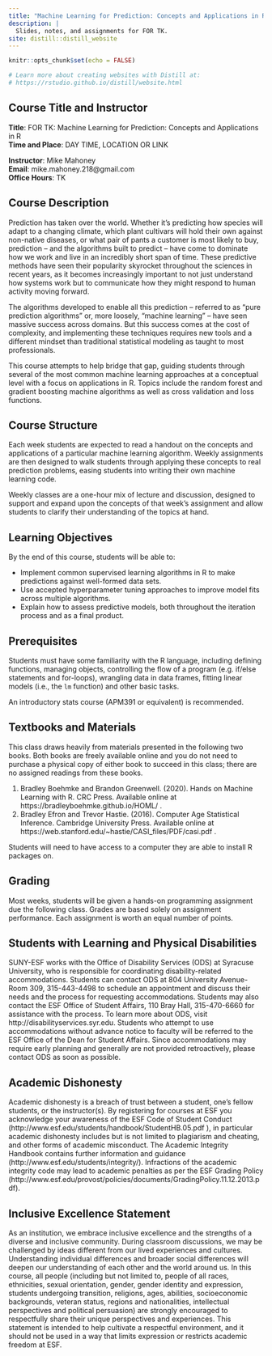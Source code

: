 ```yaml
---
title: "Machine Learning for Prediction: Concepts and Applications in R"
description: |
  Slides, notes, and assignments for FOR TK.
site: distill::distill_website
---
```


```r
knitr::opts_chunk$set(echo = FALSE)

# Learn more about creating websites with Distill at:
# https://rstudio.github.io/distill/website.html

```

## Course Title and Instructor

**Title**: FOR TK: Machine Learning for Prediction: Concepts and Applications in R  
**Time and Place**: DAY TIME, LOCATION OR LINK  

**Instructor**: Mike Mahoney  
**Email**: mike.mahoney.218@gmail.com  
**Office Hours**: TK  


## Course Description

Prediction has taken over the world. Whether it's predicting how species will
adapt to a changing climate, which plant cultivars will hold their own against
non-native diseases, or what pair of pants a customer is most likely to buy, 
prediction -- and the algorithms built to predict -- have come to dominate how 
we work and live in an incredibly short span of time. These predictive methods
have seen their popularity skyrocket throughout the sciences in 
recent years, as it becomes increasingly important to not just understand how 
systems work but to communicate how they might respond to human activity moving 
forward.

The algorithms developed to enable all this prediction -- referred to as 
"pure prediction algorithms" or, more loosely, "machine learning" -- have seen
massive success across domains. But this success comes at the cost of 
complexity, and implementing these techniques requires new tools and a different 
mindset than traditional statistical modeling as taught to most professionals.

This course attempts to help bridge that gap, guiding students through 
several of the most common machine learning approaches at a conceptual level 
with a focus on applications in R. Topics include the random forest and gradient 
boosting machine algorithms as well as cross validation and loss functions.

## Course Structure

Each week students are expected to read a handout on the concepts and 
applications of a particular machine learning algorithm. Weekly assignments are
then designed to walk students through applying these concepts to real 
prediction problems, easing students into writing their own machine learning 
code.

Weekly classes are a one-hour mix of lecture and discussion, designed to support
and expand upon the concepts of that week's assignment and allow students to 
clarify their understanding of the topics at hand.

## Learning Objectives

By the end of this course, students will be able to:

+ Implement common supervised learning algorithms in R to make predictions 
  against well-formed data sets.
+ Use accepted hyperparameter tuning approaches to improve model fits across 
  multiple algorithms.
+ Explain how to assess predictive models, both throughout the iteration process
  and as a final product.

## Prerequisites

Students must have some familiarity with the R language, including defining 
functions, managing objects, controlling the flow of a program (e.g. if/else 
statements and for-loops), wrangling data in data frames, fitting linear models 
(i.e., the `lm` function) and other basic tasks. 

An introductory stats course (APM391 or equivalent) is recommended.

## Textbooks and Materials

This class draws heavily from materials presented in the following two books. 
Both books are freely available online and you do not need to purchase a 
physical copy of either book to succeed in this class; there are no assigned 
readings from these books.

1. Bradley Boehmke and Brandon Greenwell. (2020). Hands on Machine Learning with R. CRC Press. Available online at https://bradleyboehmke.github.io/HOML/ .
2. Bradley Efron and Trevor Hastie. (2016). Computer Age Statistical Inference. Cambridge University Press. Available online at https://web.stanford.edu/~hastie/CASI_files/PDF/casi.pdf .

Students will need to have access to a computer they are able to install R 
packages on.

## Grading

Most weeks, students will be given a hands-on programming assignment due the 
following class. Grades are based solely on 
assignment performance. Each assignment is worth an equal number of points.

## Students with Learning and Physical Disabilities

SUNY-ESF works with the Office of Disability Services (ODS) at Syracuse University, who is responsible for coordinating disability-related accommodations. Students can contact ODS at 804 University Avenue- Room 309, 315-443-4498 to schedule an appointment and discuss their needs and the process for requesting accommodations. Students may also contact the ESF Office of Student Affairs, 110 Bray Hall, 315-470-6660 for assistance with the process. To learn more about ODS, visit http://disabilityservices.syr.edu. Students who attempt to use accommodations without advance notice to faculty will be referred to the ESF Office of the Dean for Student Affairs. Since accommodations may require early planning and generally are not provided retroactively, please contact ODS as soon as possible.

## Academic Dishonesty

Academic dishonesty is a breach of trust between a student, one’s fellow students, or the instructor(s).  By registering for courses at ESF you acknowledge your awareness of the ESF Code of Student Conduct (http://www.esf.edu/students/handbook/StudentHB.05.pdf ), in particular academic dishonesty includes but is not limited to plagiarism and cheating, and other forms of academic misconduct.  The Academic Integrity Handbook contains further information and guidance (http://www.esf.edu/students/integrity/).  Infractions of the academic integrity code may lead to academic penalties as per the ESF Grading Policy (http://www.esf.edu/provost/policies/documents/GradingPolicy.11.12.2013.pdf).

## Inclusive Excellence Statement

As an institution, we embrace inclusive excellence and the strengths of a diverse and inclusive community. During classroom discussions, we may be challenged by ideas different from our lived experiences and cultures. Understanding individual differences and broader social differences will deepen our understanding of each other and the world around us. In this course, all people  (including but not limited to, people of all races, ethnicities, sexual orientation, gender, gender identity and expression, students undergoing transition, religions, ages, abilities, socioeconomic backgrounds, veteran status, regions and nationalities, intellectual perspectives and political persuasion) are strongly encouraged to respectfully share their unique perspectives and experiences.  This statement is intended to help cultivate a respectful environment, and it should not be used in a way that limits expression or restricts academic freedom at ESF.
